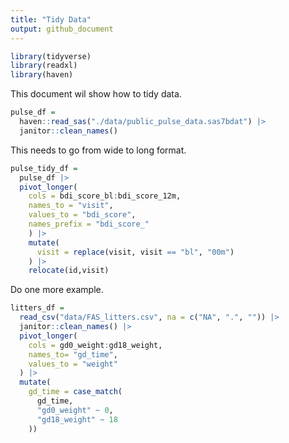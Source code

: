 ```yaml
---
title: "Tidy Data"
output: github_document
---
```


```r
library(tidyverse)
library(readxl)
library(haven)
```

This document wil show how to tidy data. 

```r
pulse_df = 
  haven::read_sas("./data/public_pulse_data.sas7bdat") |>
  janitor::clean_names()
```

This needs to go from wide to long format. 

```r
pulse_tidy_df = 
  pulse_df |>
  pivot_longer(
    cols = bdi_score_bl:bdi_score_12m,
    names_to = "visit", 
    values_to = "bdi_score",
    names_prefix = "bdi_score_"
    ) |>
    mutate(
      visit = replace(visit, visit == "bl", "00m")
    ) |>
    relocate(id,visit)
```

Do one more example. 

```r
litters_df = 
  read_csv("data/FAS_litters.csv", na = c("NA", ".", "")) |>
  janitor::clean_names() |>
  pivot_longer(
    cols = gd0_weight:gd18_weight, 
    names_to= "gd_time", 
    values_to = "weight"
  ) |>
  mutate(
    gd_time = case_match(
      gd_time, 
      "gd0_weight" ~ 0, 
      "gd18_weight" ~ 18
    ))
```

